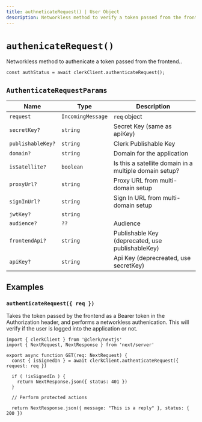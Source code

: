 ```yaml
---
title: authneticateRequest() | User Object
description: Networkless method to verify a token passed from the frontend.
---
```


# `authenicateRequest()`

Networkless method to authenicate a token passed from the frontend..

```tsx
const authStatus = await clerkClient.authenticateRequest();
```

## `AuthenticateRequestParams`

| Name | Type | Description |
| --- | --- | --- |
| `request` | `IncomingMessage` | `req` object |
| `secretKey?` | `string` | Secret Key (same as apiKey) |
| `publishableKey?` | `string` | Clerk Publishable Key |
| `domain?` | `string` | Domain for the application |
| `isSatellite?` | `boolean` | Is this a satellite domain in a multiple domain setup? |
| `proxyUrl?` | `string` | Proxy URL from multi-domain setup|
| `signInUrl?` | `string` | Sign In URL from multi-domain setup |  
| `jwtKey?` | `string` |  |
| `audience?` | `??` | Audience |
| `frontendApi?` | `string` | Publishable Key (deprecated, use publishableKey) | 
| `apiKey?` | `string` | Api Key (deprecreated, use secretKey) |

## Examples

### `authenticateRequest({ req })`

Takes the token passed by the frontend as a Bearer token in the Authorization header, and performs a networkless authenication. This will verify if the user is logged into the application or not.


```tsx
import { clerkClient } from '@clerk/nextjs'
import { NextRequest, NextResponse } from 'next/server'

export async function GET(req: NextRequest) {
  const { isSignedIn } = await clerkClient.authenticateRequest({ request: req })

  if ( !isSignedIn ) {
    return NextResponse.json({ status: 401 })
  }
  
  // Perform protected actions

  return NextResponse.json({ message: "This is a reply" }, status: { 200 })
```




